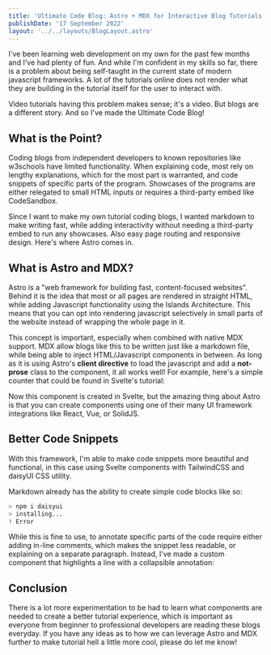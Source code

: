 ```yaml
---
title: 'Ultimate Code Blog: Astro + MDX for Interactive Blog Tutorials'
publishDate: '17 September 2022'
layout: '../../layouts/BlogLayout.astro'
---
```



<BlogHeader title={frontmatter.title} publishDate={frontmatter.publishDate} />

I've been learning web development on my own for the past few months and I've had plenty of fun. And while I'm confident
in my skills so far, there is a problem about being self-taught in the current state of modern javascript frameworks.
A lot of the tutorials online does not render what they are building in the tutorial itself for the user to interact with.

Video tutorials having this problem makes sense; it's a video. But blogs are a different story. And so I've made
the Ultimate Code Blog!

## What is the Point?

Coding blogs from independent developers to known repositories like w3schools have limited functionality.
When explaining code, most rely on lengthy explanations, which for the most part is warranted, and code snippets of
specific parts of the program. Showcases of the programs are either relegated to small HTML inputs or requires a
third-party embed like CodeSandbox.

Since I want to make my own tutorial coding blogs, I wanted markdown to make writing fast, while adding interactivity without
needing a third-party embed to run any showcases. Also easy page routing and responsive design. Here's where Astro comes in.

## What is Astro and MDX?

Astro is a "web framework for building fast, content-focused websites". Behind it is the idea that most or all pages
are rendered in straight HTML, while adding Javascript functionality using the Islands Architecture. This means that
you can opt into rendering javascript selectively in small parts of the website instead of wrapping the whole page in it.

This concept is important, especially when combined with native MDX support. MDX allow blogs like this to be written
just like a markdown file, while being able to inject HTML/Javascript components in between. As long as it is using Astro's
**client directive** to load the javascript and add a **not-prose** class to the component, it all works well! 
For example, here's a simple counter that could be found in Svelte's tutorial:

<Counter client:load />

Now this component is created in Svelte, but the amazing thing about Astro is that you can create components using one of
their many UI framework integrations like React, Vue, or SolidJS.

## Better Code Snippets

With this framework, I'm able to make code snippets more beautiful and functional, in this case using Svelte components
with TailwindCSS and daisyUI CSS utility.

Markdown already has the ability to create simple code blocks like so:
```bash
> npm i daisyui
> installing...
! Error
```

While this is fine to use, to annotate specific parts of the code require either adding in-line comments, which makes the
snippet less readable, or explaining on a separate paragraph. Instead, I've made a custom component that highlights a
line with a collapsible annotation:

<CodeMockup>
  <MockupLine prefix="1" line="npm i daisyui" />
  <MockupLine prefix="2" line="installing..." tailwind="text-warning" />
  <MockupAnnotate prefix="3" line="Error" 
    annotation="This means that installing daisyUI didn't work!"
    lineTailwind="bg-error text-error-content"
    annotationTailwind="bg-error text-error-content"
  />
  <MockupLine prefix=">" line="Neat tool right?" />
</CodeMockup>

## Conclusion

There is a lot more experimentation to be had to learn what components are needed to create a better tutorial experience,
which is important as everyone from beginner to professional developers are reading these blogs everyday. If you have
any ideas as to how we can leverage Astro and MDX further to make tutorial hell a little more cool, please do let me know!